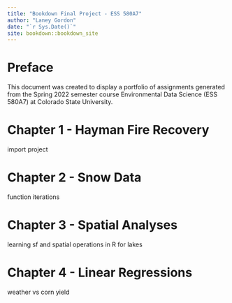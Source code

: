 ```yaml
--- 
title: "Bookdown Final Project - ESS 580A7"
author: "Laney Gordon"
date: "`r Sys.Date()`"
site: bookdown::bookdown_site
---
```


# Preface

This document was created to display a portfolio of assignments generated from the Spring 2022 semester course Environmental Data Science (ESS 580A7) at Colorado State University.  

# Chapter 1 - Hayman Fire Recovery

import project

# Chapter 2 - Snow Data 

function iterations

# Chapter 3 - Spatial Analyses

learning sf and spatial operations in R for lakes

# Chapter 4 - Linear Regressions 

weather vs corn yield 
